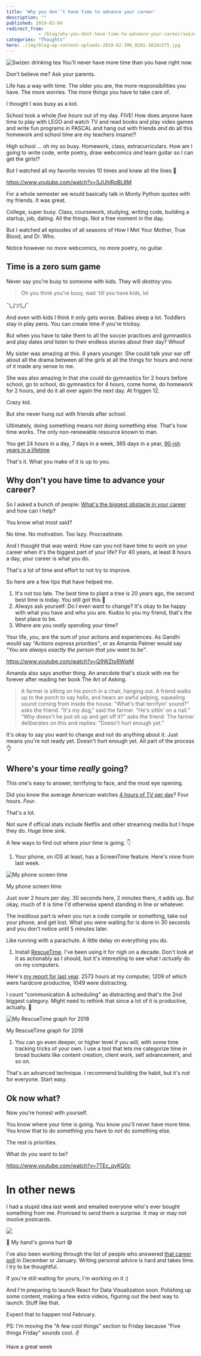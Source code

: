 ```yaml
---
title: 'Why you don''t have time to advance your career'
description: ""
published: 2019-02-04
redirect_from: 
            - /blog/why-you-dont-have-time-to-advance-your-career/swizec/8925
categories: "Thoughts"
hero: ./img/blog-wp-content-uploads-2019-02-IMG_0201-1024x575.jpg
---
```

![Swizec drinking tea](./img/blog-wp-content-uploads-2019-02-IMG_0201-1024x575.jpg) You&#x27;ll never have more time than you have right now.





Don&#x27;t believe me? Ask your parents.



Life has a way with time. The older you are, the more responsibilities you have. The more worries. The more things you have to take care of.



I thought I was busy as a kid.



School took a whole _five hours_ out of my day. FIVE! How does anyone have time to play with LEGO and watch TV and read books and play video games and write fun programs in PASCAL and hang out with friends _and_ do all this homework and school time are my teachers insane!?



High school ... oh my so busy. Homework, class, extracurriculars. How am I going to write code, write poetry, draw webcomics _and_ learn guitar so I can get the girls!?



But I watched all my favorite movies 10 times and knew all the lines 🤔



https://www.youtube.com/watch?v=SJUhlRoBL8M



For a whole semester we would basically talk in Monty Python quotes with my friends. It was great.



College, super busy. Class, coursework, studying, writing code, building a startup, job, dating. All the things. Not a free moment in the day.



But I watched all episodes of all seasons of How I Met Your Mother, True Blood, and Dr. Who.



Notice however no more webcomics, no more poetry, no guitar.



## Time is a zero sum game



Never say you&#x27;re busy to someone with kids. They will _destroy_ you.



> Oh you think you&#x27;re busy, wait &#x27;till you have kids, lol



¯\\\_(ツ)\_/¯



And even with kids I think it only gets worse. Babies sleep a lot. Toddlers stay in play pens. You can create time if you&#x27;re tricksy.



But when you have to take them to all the soccer practices and gymnastics and play dates _and_ listen to their endless stories about their day? Whoof



My sister was amazing at this. 8 years younger. She could talk your ear off about all the drama between all the girls at all the things for hours and none of it made any sense to me.



She was also amazing in that she could do gymnastics for 2 hours before school, go to school, do gymnastics for 4 hours, come home, do homework for 2 hours, and do it all over again the next day. At friggen 12.



Crazy kid.



But she never hung out with friends after school.



Ultimately, doing something means _not_ doing something else. That&#x27;s how time works. The only non-renewable resource known to man.



You get 24 hours in a day, 7 days in a week, 365 days in a year, [90-ish years in a lifetime](https://waitbutwhy.com/2014/05/life-weeks.html)



That&#x27;s it. What you make of it is up to you.



## Why don&#x27;t you have time to advance your career?



So I asked a bunch of people: [What&#x27;s the biggest obstacle in your career](https://swizecteller.typeform.com/to/GQP8T6) and how can I help?



You know what most said?



No time. No motivation. Too lazy. Procrastinate.



And I thought that was weird. How can you not have time to work on your career when it&#x27;s the biggest part of your life? For 40 years, at least 8 hours a day, your career is what you do.



That&#x27;s a lot of time and effort to not try to improve.



So here are a few tips that have helped me.



1. It&#x27;s not too late. The best time to plant a tree is 20 years ago, the second best time is today. You still got this 💪
2. Always ask yourself: Do I even want to change? It&#x27;s okay to be happy with what you have and who you are. Kudos to you my friend, that&#x27;s the best place to be.
3. Where are you _really_ spending your time?



Your life, _you_, are the sum of your actions and experiences. As Gandhi would say _&quot;Actions express priorities&quot;_, or as Amanda Palmer would say _&quot;You are always exactly the person that you want to be&quot;_.



https://www.youtube.com/watch?v=Q9WZtxRWieM



Amanda also says another thing. An anecdote that&#x27;s stuck with me for forever after reading her book The Art of Asking.



> A farmer is sitting on his porch in a chair, hanging out. A friend walks up to the porch to say hello, and hears an awful yelping, squealing sound coming from inside the house. &quot;What&#x27;s that terrifyin&#x27; sound?&quot; asks the friend. &quot;It&#x27;s my dog,&quot; said the farmer. &quot;He&#x27;s sittin&#x27; on a nail.&quot; &quot;Why doesn&#x27;t he just sit up and get off it?&quot; asks the friend. The farmer deliberates on this and replies: &quot;Doesn&#x27;t hurt enough yet.”



It&#x27;s okay to say you want to change and not do anything about it. Just means you&#x27;re not ready yet. Doesn&#x27;t hurt enough yet. All part of the process 👌



## Where&#x27;s your time _really_ going?



This one&#x27;s easy to answer, terrifying to face, and the most eye opening.



Did you know the average American watches [4 hours of TV per day](https://en.wikipedia.org/wiki/Television_consumption#Statistics)? Four hours. _Four_.



That&#x27;s a lot.



Not sure if official stats include Netflix and other streaming media but I hope they do. Huge time sink.



A few ways to find out where _your_ time is going. 👇



1. Your phone, on iOS at least, has a ScreenTime feature. Here&#x27;s mine from last week.



![My phone screen time](./img/uyJzveX.jpg)



My phone screen time





Just over 2 hours per day. 30 seconds here, 2 minutes there, it adds up. But okay, much of it is time I&#x27;d otherwise spend standing in line or whatever.



The insidious part is when you run a code compile or something, take out your phone, and get lost. What you were waiting for is done in 30 seconds and you don&#x27;t notice until 5 minutes later.



Like running with a parachute. A little delay on everything you do.



1. Install [RescueTime](https://www.rescuetime.com/). I&#x27;ve been using it for nigh on a decade. Don&#x27;t look at it as actionably as I should, but it&#x27;s interesting to see what I _actually_ do on my computers.



Here&#x27;s [my report for last year](https://www.rescuetime.com/year-in-review/2018/B63tJfPuyTkrwWqRMU2gexOsFOinXSOrsPO8dyvQ). 2573 hours at my computer, 1209 of which were hardcore productive, 1049 were distracting.



I count &quot;communication &amp; scheduling&quot; as distracting and that&#x27;s the 2nd biggest category. Might need to rethink that since a lot of it is productive, actually. 🤔



![My RescueTime graph for 2018](./img/pBtJNoG.png)



My RescueTime graph for 2018





1. You can go even deeper, or higher level if you will, with some time tracking tricks of your own. I use a tool that lets me categorize time in broad buckets like content creation, client work, self advancement, and so on.



That&#x27;s an advanced technique. I recommend building the habit, but it&#x27;s not for everyone. Start easy.



## Ok now what?



Now you&#x27;re honest with yourself.



You know where your time is going. You know you&#x27;ll never have more time. You know that to do something you have to _not_ do something else.



The rest is priorities.



What do _you_ want to be?



https://www.youtube.com/watch?v=7TEc_qyKQ0c



# In other news



I had a stupid idea last week and emailed everyone who&#x27;s ever bought something from me. Promised to send them a surprise. It may or may not involve postcards.



![](./img/PLC5Lct.png)



💌 My hand&#x27;s gonna hurt 😅



I&#x27;ve also been working through the list of people who answered [that career poll](https://swizecteller.typeform.com/to/GQP8T6) in December or January. Writing personal advice is hard and takes time. I try to be thoughtful.



If you&#x27;re still waiting for yours, I&#x27;m working on it :)



And I&#x27;m preparing to launch React for Data Visualization soon. Polishing up some content, making a few extra videos, figuring out the best way to launch. Stuff like that.



Expect that to happen mid February.



PS: I&#x27;m moving the &quot;A few cool things&quot; section to Friday because &quot;Five things Friday&quot; sounds cool. ✌️



Have a great week